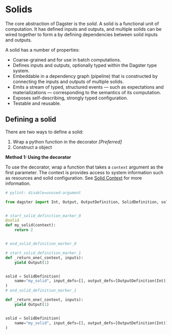 # Solids

The core abstraction of Dagster is the _solid_. A solid is a functional unit of computation. It has defined inputs and
outputs, and multiple solids can be wired together to form a <PyObject module="dagster" object="PipelineDefinition" displayText="Pipeline" /> by
defining dependencies between solid inputs and outputs.

A solid has a number of properties:

-   Coarse-grained and for use in batch computations.
-   Defines inputs and outputs, optionally typed within the Dagster type system.
-   Embeddable in a dependency graph (pipeline) that is constructed by connecting the inputs and outputs of
    multiple solids.
-   Emits a stream of typed, structured events — such as expectations and materializations —
    corresponding to the semantics of its computation.
-   Exposes self-describing, strongly typed configuration.
-   Testable and reusable.

## Defining a solid

There are two ways to define a solid:

1.  Wrap a python function in the <PyObject module="dagster" object="solid" displayText="@solid" /> decorator
    _\[Preferred]_
2.  Construct a <PyObject module="dagster" object="SolidDefinition"/> object

__Method 1: Using the decorator__

To use the <PyObject module="dagster" object="solid" displayText="@solid" /> decorator,
wrap a function that takes a `context` argument as the first
parameter. The context is provides access to system information such as
resources and solid configuration. See [Solid Context](#solid-context) for more information.

```python file=/overview/solids_pipelines/solid_definition.py start=1 end=10
# pylint: disable=unused-argument

from dagster import Int, Output, OutputDefinition, SolidDefinition, solid


# start_solid_definition_marker_0
@solid
def my_solid(context):
    return 2


# end_solid_definition_marker_0

# start_solid_definition_marker_1
def _return_one(_context, inputs):
    yield Output(1)


solid = SolidDefinition(
    name="my_solid", input_defs=[], output_defs=[OutputDefinition(Int)], compute_fn=_return_one,
)
# end_solid_definition_marker_1

```

```python file=/overview/solids_pipelines/solid_definition.py startAfter=start_solid_definition_marker_1 endBefore=end_solid_definition_marker_1
def _return_one(_context, inputs):
    yield Output(1)


solid = SolidDefinition(
    name="my_solid", input_defs=[], output_defs=[OutputDefinition(Int)], compute_fn=_return_one,
)
```
